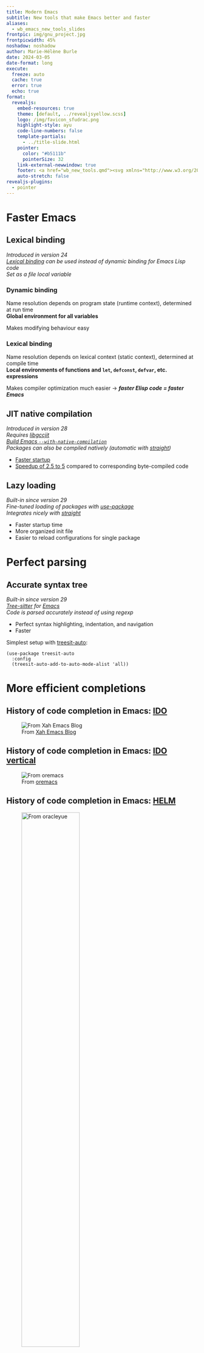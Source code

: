 ```yaml
---
title: Modern Emacs
subtitle: New tools that make Emacs better and faster
aliases:
  - wb_emacs_new_tools_slides
frontpic: img/gnu_project.jpg
frontpicwidth: 45%
noshadow: noshadow
author: Marie-Hélène Burle
date: 2024-03-05
date-format: long
execute:
  freeze: auto
  cache: true
  error: true
  echo: true
format:
  revealjs:
    embed-resources: true
    theme: [default, ../revealjsyellow.scss]
    logo: /img/favicon_sfudrac.png
    highlight-style: ayu
    code-line-numbers: false
    template-partials:
      - ../title-slide.html
    pointer:
      color: "#b5111b"
      pointerSize: 32
    link-external-newwindow: true
    footer: <a href="wb_new_tools.qmd"><svg xmlns="http://www.w3.org/2000/svg" width="16" height="16" fill="rgb(224, 172, 8)" class="bi bi-arrow-90deg-up" viewBox="0 0 16 16"><path fill-rule="evenodd" d="M4.854 1.146a.5.5 0 0 0-.708 0l-4 4a.5.5 0 1 0 .708.708L4 2.707V12.5A2.5 2.5 0 0 0 6.5 15h8a.5.5 0 0 0 0-1h-8A1.5 1.5 0 0 1 5 12.5V2.707l3.146 3.147a.5.5 0 1 0 .708-.708l-4-4z"/></svg>&nbsp;Back to webinar page</a>
    auto-stretch: false
revealjs-plugins:
  - pointer
---
```


# Faster Emacs

## Lexical binding {.center}

*Introduced in version 24* \
*[Lexical binding](https://www.gnu.org/software/emacs/manual/html_node/elisp/Lexical-Binding.html) can be used instead of dynamic binding for Emacs Lisp code* \
*Set as a file local variable*

:::{.fragment}

### Dynamic binding

Name resolution depends on program state (runtime context), determined at run time \
**Global environment for all variables**

Makes modifying behaviour easy

:::

:::{.fragment}

### Lexical binding

Name resolution depends on lexical context (static context), determined at compile time \
**Local environments of functions and `let`, `defconst`, `defvar`, etc. expressions**

Makes compiler optimization much easier → ***faster Elisp code = faster Emacs***

:::

## JIT native compilation {.center}

*Introduced in version 28* \
*Requires [libgccjit](https://gcc.gnu.org/wiki/JIT)* \
*[Build Emacs `--with-native-compilation`](https://www.emacswiki.org/emacs/GccEmacs)* \
*Packages can also be compiled natively (automatic with [straight](https://github.com/radian-software/straight.el))*

- [Faster startup](https://news.ycombinator.com/item?id=24117853)
- [Speedup of 2.5 to 5](https://www.gnu.org/software/emacs/manual/html_node/elisp/Native-Compilation.html) compared to corresponding byte-compiled code

## Lazy loading {.center}

*Built-in since version 29* \
*Fine-tuned loading of packages with [use-package](https://github.com/jwiegley/use-package)* \
*Integrates nicely with [straight](https://github.com/radian-software/straight.el)*

- Faster startup time
- More organized init file
- Easier to reload configurations for single package

# Perfect parsing

## Accurate syntax tree {.center}

*Built-in since version 29* \
*[Tree-sitter](https://tree-sitter.github.io/tree-sitter/) for [Emacs](https://www.emacswiki.org/emacs/Tree-sitter)* \
*Code is parsed accurately instead of using regexp*

- Perfect syntax highlighting, indentation, and navigation
- Faster

Simplest setup with [treesit-auto](https://github.com/renzmann/treesit-auto):

```.commonlisp
(use-package treesit-auto
  :config
  (treesit-auto-add-to-auto-mode-alist 'all))
```

# More efficient completions

## History of code completion in Emacs: [IDO](https://www.gnu.org/software/emacs/manual/html_mono/ido.html)

![From [Xah Emacs Blog](https://wilkesley.org/~ian/xah/emacs/emacs_iswitch_vs_ido.html)](img/ido.png)

## History of code completion in Emacs: [IDO vertical](https://github.com/creichert/ido-vertical-mode.el)

![From [oremacs](https://oremacs.com/2015/02/09/ido-vertical/)](img/ido_vertical.png)

## History of code completion in Emacs: [HELM](https://github.com/emacs-helm/helm)

![From [oracleyue](https://github.com/emacs-helm/helm/issues/2023)](img/helm.png){width="60%"}

## History of code completion in Emacs: [Ivy](https://github.com/abo-abo/swiper)

*With optional Counsel & Swiper*

![From [abo-abo/swiper](https://github.com/abo-abo/swiper)](img/ivy.png)

## New framework {.center}

*External packages* \
*Use default Emacs functions (less code)* \
***Faster**, flexible, customizable with discrete units*

## Packages {.center}

::::{.columns}

:::{.column width="52%"}

### Minibuffer {.center}

- [vertico](https://github.com/minad/vertico) &emsp;&emsp;&nbsp;frontend completion UI
- [orderless](https://github.com/oantolin/orderless) &emsp;backend completion style
- [consult](https://github.com/minad/consult) &emsp;&emsp;backend completion functions
- [marginalia](https://github.com/minad/marginalia/) &ensp;annotations
- [embark](https://github.com/oantolin/embark/) &emsp;&nbsp;&nbsp;&nbsp;actions on completion buffer

:::

:::{.column width="48%"}

### In buffer {.center}

- [corfu](https://github.com/minad/corfu) &emsp;&emsp;&nbsp;frontend completion UI
- [orderless](https://github.com/oantolin/orderless) &nbsp;backend completion style
- [cape](https://github.com/minad/cape) &emsp;&emsp;&ensp;backend completion functions
- *[eglot](https://github.com/joaotavora/eglot) &emsp;&emsp;&nbsp;&nbsp;backend LSP client*

:::

::::

## Compared to previous frameworks {.center}

- Integrates beautifully with internal Emacs functions
- Easy jump back & forth between buffer and completion buffer
- Much faster than HELM
- Lightning fast previews with auto-closing buffers
- Easy customization

## Example configuration

*Vertico (frontend for completion in minibuffer)*

```.commonlisp
(use-package vertico
  :init
  (vertico-mode 1)
  (vertico-multiform-mode 1)
  :config
  (setq vertico-multiform-commands
	'((consult-line buffer)
	  (consult-line-thing-at-point buffer)
	  (consult-recent-file buffer)
	  (consult-mode-command buffer)
	  (consult-complex-command buffer)
	  (embark-bindings buffer)
	  (consult-locate buffer)
	  (consult-project-buffer buffer)
	  (consult-ripgrep buffer)
	  (consult-fd buffer)))
  :bind (:map vertico-map
	      ("C-k" . kill-whole-line)
	      ("C-u" . kill-whole-line)
	      ("C-o" . vertico-next-group)
	      ("<tab>" . minibuffer-complete)
	      ("M-<return>" . minibuffer-force-complete-and-exit)))

;; save search history
(use-package savehist
  :init
  (savehist-mode 1))
```

## Language Server Protocol client {.center}

*Built-in since version 29*

[Eglot](https://github.com/joaotavora/eglot) (Emacs Polyglot) allows to connect to [a programming language server](https://github.com/joaotavora/eglot?tab=readme-ov-file#connecting-to-a-server)

### Example: Julia

Need to install an [LSP for Julia](https://github.com/non-Jedi/eglot-jl):

```.commonlisp
(straight-use-package 'eglot-jl)
```

Then run `eglot-jl-init`

Now `eglot` in a Julia buffer connects to the server

:::{.note}

Similarly, you can install an [LSP for R](https://cran.r-project.org/web/packages/languageserver/index.html) or [Python](https://github.com/microsoft/pyright) or any language and use Eglot with R, Python, or whatever language

:::

## ❤ to all Emacs developers and maintainers {.center}

In particular,

developers, maintainers, and contributors to Emacs core, \
developers and maintainers to some of the mentioned packages: \
[Daniel Mendler](https://github.com/minad) \
[Omar Antolín Camarena](https://github.com/oantolin) \
[João Távora](https://github.com/joaotavora) \
[Robb Enzmann](https://github.com/renzmann) \
[John Wiegley](https://github.com/jwiegley) \
[Adam B](https://github.com/non-Jedi) \
and all their contributors
